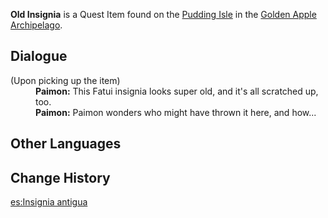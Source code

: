 {{Item Infobox
|id           = 101946
|image        = Item Old Insignia.png
|type         = Quest Items
|group        = Event Items
|description  = This looks like a Fatui insignia, but it's all scratched up somehow.
|source1      = Found on [[Pudding Isle]]
|event        = Summertime Odyssey
}}
'''Old Insignia''' is a Quest Item found on the [[Pudding Isle/2.8|Pudding Isle]] in the [[Golden Apple Archipelago]].

==Dialogue==
<!-- Move the dialogue to the quest it belongs to -->
{{Dialogue start}}
;(Upon picking up the item)
:'''Paimon:''' This Fatui insignia looks super old, and it's all scratched up, too.
:'''Paimon:''' Paimon wonders who might have thrown it here, and how...
{{Dialogue end}}

==Other Languages==
{{Other Languages
|default_hidden = 1
|en      = Old Insignia
|zhs     = 老旧的徽记
|zhs_rm  = Lǎojiù de Huījì
|zht     = 老舊的徽記
|zht_rm  = Lǎojiù de Huījì
|ja      = 古びた記章
|ja_rm   = Furubita Kishou{{Assumed}}
|ko      = 오래된 휘장
|ko_rm   = Oraedoen Hwijang
|es      = Insignia antigua
|fr      = Vieil insigne
|ru      = Старый шеврон
|th      = ตราสัญลักษณ์อันเก่าซอมซ่อ
|th_rm   = 
|vi      = Phù Hiệu Cũ Kỹ
|de      = Altes Abzeichen
|id      = Lencana Kuno
|pt      = Insígnia Antiga
}}

==Change History==
{{Change History|2.8}}

[[es:Insignia antigua]]